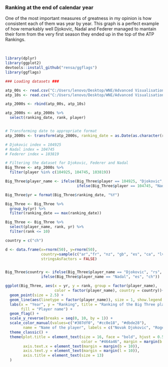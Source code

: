 
### Ranking at the end of calendar year

One of the most important measures of greatness in my opinion is how consistent each of them was year by year. This graph is a perfect example of how remarkably well Djokovic, Nadal and Federer managed to mantain their form from the very first season they ended up in the top of the ATP Rankings. 

&nbsp;


```r
library(dplyr)
library(ggplot2)
devtools::install_github("rensa/ggflags")
library(ggflags)

### Loading datasets ###

atp_00s <- read.csv("C:/Users/lenovo/Desktop/WNE/Advanced Visualisation R/Project/atp_rankings_00s.csv")
atp_10s <- read.csv("C:/Users/lenovo/Desktop/WNE/Advanced Visualisation R/Project/atp_rankings_10s.csv")

atp_2000s <- rbind(atp_00s, atp_10s)

atp_2000s <- atp_2000s %>% 
  select(ranking_date, rank, player)


# Transforming date to appropriate format
atp_2000s <- transform(atp_2000s, ranking_date = as.Date(as.character(ranking_date), "%Y%m%d"))

# Djokovic index = 104925
# Nadal index = 104745
# Federer index = 103819

# Filtering the dataset for Djokovic, Federer and Nadal 
Big_Three <- atp_2000s %>%
  filter(player %in% c(104925, 104745, 103819))

Big_Three$player_name <- ifelse(Big_Three$player == 104925, "Djokovic",
                                ifelse(Big_Three$player == 104745, "Nadal", "Federer"))

Big_Three$yr = format(Big_Three$ranking_date, "%Y")

Big_Three <- Big_Three %>%
  group_by(yr) %>%
  filter(ranking_date == max(ranking_date))

Big_Three <- Big_Three %>%
  select(player_name, rank, yr) %>%
  filter(rank <= 10)

country = c("ch")

d <- data.frame(x=rnorm(50), y=rnorm(50), 
                country=sample(c("ar","fr", "nz", "gb", "es", "ca", "lv", "qa"), 50, TRUE), 
                stringsAsFactors = FALSE)


Big_Three$country <- ifelse(Big_Three$player_name == "Djokovic", "rs",
                ifelse(Big_Three$player_name == "Nadal", "es", "ch"))

ggplot(Big_Three, aes(x = yr, y = rank, group = factor(player_name),
                      color = factor(player_name), country = country))+
  geom_point(size = 2.5) +
  geom_line(aes(linetype = factor(player_name)), size = 1, show.legend = F) +
  labs(x = "Year", y = "Ranking", title = "Ranking of the Big Three players at the end of calendar year",
       fill = "Player name") +
  geom_flag() +
  scale_y_reverse(breaks = seq(0, 10, by = 1)) +
  scale_color_manual(values=c("#307df0", "#cc0e18", "#dbde28"),
        name = "Name of the player", labels = c("Novak Djokovic", "Roger Federer", "Rafael Nadal")) +
  theme_classic() +
  theme(plot.title = element_text(size = 16, face = "bold", hjust = 0.5,
                                  color = "#464a46", margin = margin(b = 10)),
        axis.text.x = element_text(margin = margin(b = 10)),
        axis.text.y = element_text(margin = margin(l = 10)),
        axis.title = element_text(size = 13)
  ) 
```

